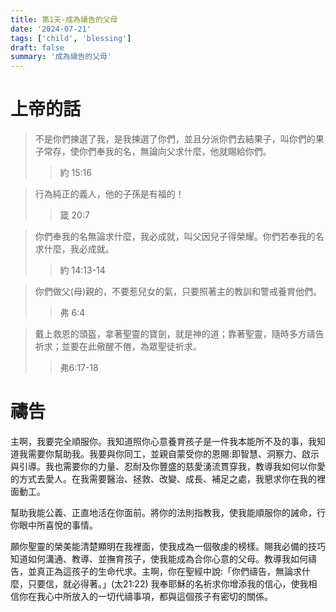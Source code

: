 ```yaml
---
title: 第1天-成為禱告的父母
date: '2024-07-21'
tags: ['child', 'blessing']
draft: false
summary: '成為禱告的父母'
---
```


# 上帝的話

> 不是你們揀選了我，是我揀選了你們，並且分派你們去結果子，叫你們的果子常存，使你們奉我的名，無論向父求什麼，他就賜給你們。
>> 約 15:16

> 行為純正的義人，他的子孫是有福的！
>> 箴 20:7

> 你們奉我的名無論求什麼，我必成就，叫父因兒子得榮耀。你們若奉我的名求什麼，我必成就。
>> 約 14:13-14

> 你們做父(母)親的，不要惹兒女的氣，只要照著主的教訓和警戒養育他們。
>> 弗 6:4

> 戴上救恩的頭盔，拿著聖靈的寶劍，就是神的道；靠著聖靈，隨時多方禱告祈求；並要在此儆醒不倦，為眾聖徒祈求。
>> 弗6:17-18

# 禱告

主啊，我要完全順服你。我知道照你心意養育孩子是一件我本能所不及的事，我知道我需要你幫助我。我要與你同工，並親自蒙受你的恩賜:即智慧、洞察力、啟示與引導。我也需要你的力量、忍耐及你豐盛的慈愛湧流貫穿我，教導我如何以你愛的方式去愛人。在我需要醫治、拯救、改變、成長、補足之處，我懇求你在我的裡面動工。

幫助我能公義、正直地活在你面前。將你的法則指教我，使我能順服你的誡命，行你眼中所喜悅的事情。

願你聖靈的榮美能清楚顯明在我裡面，使我成為一個敬虔的榜樣。賜我必備的技巧知道如何溝通、教導、並撫育孩子，使我能成為合你心意的父母。教導我如何禱告，並真正為這孩子的生命代求。主啊，你在聖經中說:「你們禱告，無論求什麼，只要信，就必得著。」(太21:22) 我奉耶穌的名祈求你增添我的信心，使我相信你在我心中所放入的一切代禱事項，都與這個孩子有密切的關係。